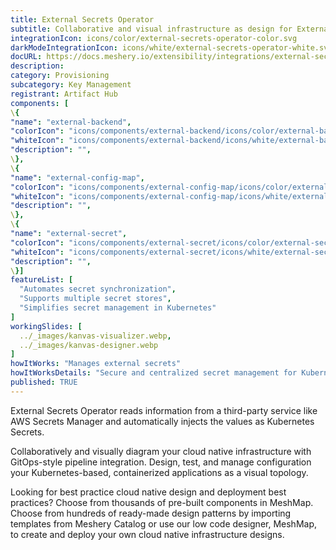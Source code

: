 ```yaml
---
title: External Secrets Operator
subtitle: Collaborative and visual infrastructure as design for External Secrets Operator
integrationIcon: icons/color/external-secrets-operator-color.svg
darkModeIntegrationIcon: icons/white/external-secrets-operator-white.svg
docURL: https://docs.meshery.io/extensibility/integrations/external-secrets-operator
description: 
category: Provisioning
subcategory: Key Management
registrant: Artifact Hub
components: [
\{
"name": "external-backend",
"colorIcon": "icons/components/external-backend/icons/color/external-backend-color.svg",
"whiteIcon": "icons/components/external-backend/icons/white/external-backend-white.svg",
"description": "",
\},
\{
"name": "external-config-map",
"colorIcon": "icons/components/external-config-map/icons/color/external-config-map-color.svg",
"whiteIcon": "icons/components/external-config-map/icons/white/external-config-map-white.svg",
"description": "",
\},
\{
"name": "external-secret",
"colorIcon": "icons/components/external-secret/icons/color/external-secret-color.svg",
"whiteIcon": "icons/components/external-secret/icons/white/external-secret-white.svg",
"description": "",
\}]
featureList: [
  "Automates secret synchronization",
  "Supports multiple secret stores",
  "Simplifies secret management in Kubernetes"
]
workingSlides: [
  ../_images/kanvas-visualizer.webp,
  ../_images/kanvas-designer.webp
]
howItWorks: "Manages external secrets"
howItWorksDetails: "Secure and centralized secret management for Kubernetes applications"
published: TRUE
---
```

<p>
External Secrets Operator reads information from a third-party service like AWS Secrets Manager and automatically injects the values as Kubernetes Secrets.
</p>
<p>
    Collaboratively and visually diagram your cloud native infrastructure with GitOps-style pipeline integration. Design, test, and manage configuration your Kubernetes-based, containerized applications as a visual topology.
</p>
<p>
    Looking for best practice cloud native design and deployment best practices? Choose from thousands of pre-built components in MeshMap. Choose from hundreds of ready-made design patterns by importing templates from Meshery Catalog or use our low code designer, MeshMap, to create and deploy your own cloud native infrastructure designs.
</p>
